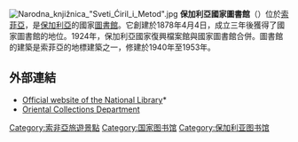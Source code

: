 [[File:Narodna_knjižnica_"Sveti_Ćiril_i_Metod".jpg|thumb]]
'''保加利亞國家圖書館'''（{{lang-bg|Национална библиотека „Свети Свети Кирил и Методий}}）位於[[索菲亞|索菲亞]]，是[[保加利亞|保加利亞]]的國家[[圖書館|圖書館]]。它創建於1878年4月4日，成立三年後獲得了國家圖書館的地位。1924年，保加利亞國家復興檔案館與國家圖書館合併。圖書館的建築是索菲亞的地標建築之一，修建於1940年至1953年。

== 外部連結 ==
*[http://www.nationallibrary.bg/ Official website of the National Library]* {{Wayback|url=http://www.nationallibrary.bg/ |date=20110824014233 }}
*[http://orient.ottomanist.info/ Oriental Collections Department]{{Wayback|url=http://orient.ottomanist.info/ |date=20141219112845 }}
{{coord|42|41|41|N|23|20|10|E|region:BG|display=title}}

{{欧洲题目|国家图书馆}}
{{Authority control}}

[[Category:索非亞旅遊景點|Category:索非亞旅遊景點]]
[[Category:国家图书馆|Category:国家图书馆]]
[[Category:保加利亚图书馆|Category:保加利亚图书馆]]